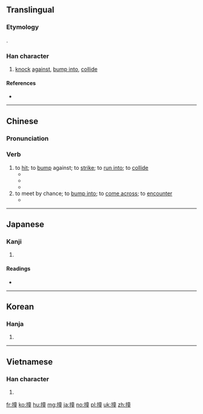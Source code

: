 ==Translingual==

===Etymology===
{{Han compound|手|童|ls=psc|c1=s|c2=p|alt1=扌}}.

===Han character===
{{Han char|rn=64|rad=手|as=12|sn=15|four=50014|canj=QYTG|ids=⿰扌童}}

# [[knock]] [[against]], [[bump into]], [[collide]]

====References====
* {{Han ref|kx=0455.010|dkj=12717|dj=0804.070|hdz=31961.090|uh=649E|ud=25758|bh=BCB2|bd=48306}}

----

==Chinese==
{{zh-forms}}

===Pronunciation===
{{zh-pron
|m=zhuàng
|c=zong6,cong4
|h=pfs=chhong
|mn=chōng/tōng
|mc=y
|oc=y
|cat=v
}}

===Verb===
{{zh-verb}}

# to [[hit]]; to [[bump]] against; to [[strike]]; to [[run into]]; to [[collide]]
#* {{zh-usex|她 被 車 '''撞''' 了。|She was '''hit''' by a car.}}
#* {{zh-usex|我 在 黑暗 中 '''撞''' 上 了 一 把 椅子。|In the dark I '''bumped into''' a chair.}}
#* {{zh-usex|瓶子 撞 到 了 '''牆''' 上。|The bottle '''smashed''' against a wall.}}
# to meet by chance; to [[bump into]]; to [[come across]]; to [[encounter]]
#* {{zh-usex|在 碰到 你 之前，我 剛剛 '''撞''' 上 他。|I just '''ran into''' him before I met you.}}

----

==Japanese==

===Kanji===
{{ja-kanji|grade=|rs=手12}}

# {{defn|lang=ja|sort=手12}}

====Readings====
* {{ja-readings|kanyoon=[[しゅ]] (shu)|kanon=[[とう]] (tō)|goon=[[どう]] (dō)|kun=[[つく]] (tsuku)}}

----

==Korean==

===Hanja===
{{ko-hanja|hangeul=당|eumhun=|rv=dang|mr=tang|y=tang}}

# {{defn|lang=ko|sort=手12}}

----

==Vietnamese==

===Han character===
{{vi-hantu|[[chàng]], [[tràng]]|rs=手12}}

# {{defn|lang=vi|sort=手12}}

[[fr:撞]]
[[ko:撞]]
[[hu:撞]]
[[mg:撞]]
[[ja:撞]]
[[no:撞]]
[[pl:撞]]
[[uk:撞]]
[[zh:撞]]